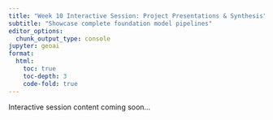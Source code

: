 ```yaml
---
title: "Week 10 Interactive Session: Project Presentations & Synthesis"
subtitle: "Showcase complete foundation model pipelines"
editor_options: 
  chunk_output_type: console
jupyter: geoai
format:
  html:
    toc: true
    toc-depth: 3
    code-fold: true
---
```


Interactive session content coming soon...
